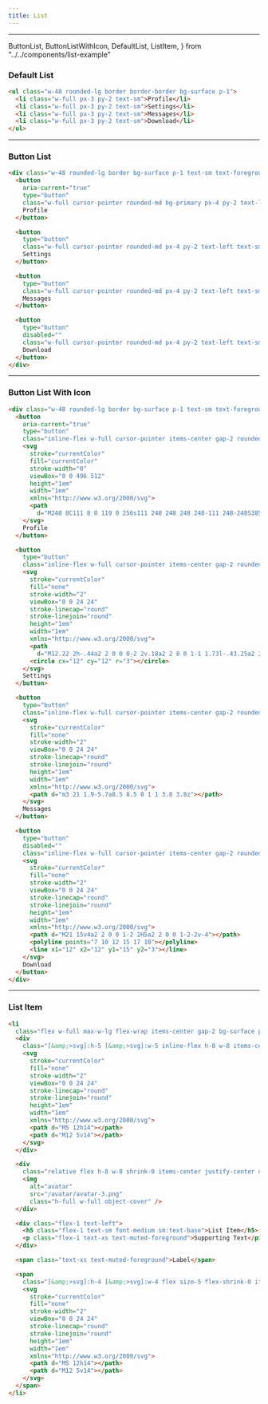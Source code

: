 ```yaml
---
title: List
---
```


---

  ButtonList,
  ButtonListWithIcon,
  DefaultList,
  ListItem,
} from "../../components/list-example"

### Default List

<DefaultList />

```html title="list.html"
<ul class="w-48 rounded-lg border border-border bg-surface p-1">
  <li class="w-full px-3 py-2 text-sm">Profile</li>
  <li class="w-full px-3 py-2 text-sm">Settings</li>
  <li class="w-full px-3 py-2 text-sm">Messages</li>
  <li class="w-full px-3 py-2 text-sm">Download</li>
</ul>
```

---

### Button List

<ButtonList />

```html title="list.html"
<div class="w-48 rounded-lg border bg-surface p-1 text-sm text-foreground">
  <button
    aria-current="true"
    type="button"
    class="w-full cursor-pointer rounded-md bg-primary px-4 py-2 text-left text-sm text-primary-foreground focus:outline-none rtl:text-right">
    Profile
  </button>

  <button
    type="button"
    class="w-full cursor-pointer rounded-md px-4 py-2 text-left text-sm hover:bg-accent hover:text-accent-foreground disabled:pointer-events-none disabled:cursor-default disabled:opacity-50">
    Settings
  </button>

  <button
    type="button"
    class="w-full cursor-pointer rounded-md px-4 py-2 text-left text-sm hover:bg-accent hover:text-accent-foreground disabled:pointer-events-none disabled:cursor-default disabled:opacity-50">
    Messages
  </button>

  <button
    type="button"
    disabled=""
    class="w-full cursor-pointer rounded-md px-4 py-2 text-left text-sm hover:bg-accent hover:text-accent-foreground disabled:pointer-events-none disabled:cursor-default disabled:bg-surface disabled:opacity-50">
    Download
  </button>
</div>
```

---

### Button List With Icon

<ButtonListWithIcon />

```html title="html"
<div class="w-48 rounded-lg border bg-surface p-1 text-sm text-foreground">
  <button
    aria-current="true"
    type="button"
    class="inline-flex w-full cursor-pointer items-center gap-2 rounded-md bg-primary px-4 py-2 text-left text-sm text-primary-foreground focus:outline-none rtl:text-right">
    <svg
      stroke="currentColor"
      fill="currentColor"
      stroke-width="0"
      viewBox="0 0 496 512"
      height="1em"
      width="1em"
      xmlns="http://www.w3.org/2000/svg">
      <path
        d="M248 8C111 8 0 119 0 256s111 248 248 248 248-111 248-248S385 8 248 8zm0 96c48.6 0 88 39.4 88 88s-39.4 88-88 88-88-39.4-88-88 39.4-88 88-88zm0 344c-58.7 0-111.3-26.6-146.5-68.2 18.8-35.4 55.6-59.8 98.5-59.8 2.4 0 4.8.4 7.1 1.1 13 4.2 26.6 6.9 40.9 6.9 14.3 0 28-2.7 40.9-6.9 2.3-.7 4.7-1.1 7.1-1.1 42.9 0 79.7 24.4 98.5 59.8C359.3 421.4 306.7 448 248 448z"></path>
    </svg>
    Profile
  </button>

  <button
    type="button"
    class="inline-flex w-full cursor-pointer items-center gap-2 rounded-md px-4 py-2 text-left text-sm hover:bg-accent hover:text-accent-foreground disabled:pointer-events-none disabled:cursor-default disabled:opacity-50">
    <svg
      stroke="currentColor"
      fill="none"
      stroke-width="2"
      viewBox="0 0 24 24"
      stroke-linecap="round"
      stroke-linejoin="round"
      height="1em"
      width="1em"
      xmlns="http://www.w3.org/2000/svg">
      <path
        d="M12.22 2h-.44a2 2 0 0 0-2 2v.18a2 2 0 0 1-1 1.73l-.43.25a2 2 0 0 1-2 0l-.15-.08a2 2 0 0 0-2.73.73l-.22.38a2 2 0 0 0 .73 2.73l.15.1a2 2 0 0 1 1 1.72v.51a2 2 0 0 1-1 1.74l-.15.09a2 2 0 0 0-.73 2.73l.22.38a2 2 0 0 0 2.73.73l.15-.08a2 2 0 0 1 2 0l.43.25a2 2 0 0 1 1 1.73V20a2 2 0 0 0 2 2h.44a2 2 0 0 0 2-2v-.18a2 2 0 0 1 1-1.73l.43-.25a2 2 0 0 1 2 0l.15.08a2 2 0 0 0 2.73-.73l.22-.39a2 2 0 0 0-.73-2.73l-.15-.08a2 2 0 0 1-1-1.74v-.5a2 2 0 0 1 1-1.74l.15-.09a2 2 0 0 0 .73-2.73l-.22-.38a2 2 0 0 0-2.73-.73l-.15.08a2 2 0 0 1-2 0l-.43-.25a2 2 0 0 1-1-1.73V4a2 2 0 0 0-2-2z"></path>
      <circle cx="12" cy="12" r="3"></circle>
    </svg>
    Settings
  </button>

  <button
    type="button"
    class="inline-flex w-full cursor-pointer items-center gap-2 rounded-md px-4 py-2 text-left text-sm hover:bg-accent hover:text-accent-foreground disabled:pointer-events-none disabled:cursor-default disabled:opacity-50">
    <svg
      stroke="currentColor"
      fill="none"
      stroke-width="2"
      viewBox="0 0 24 24"
      stroke-linecap="round"
      stroke-linejoin="round"
      height="1em"
      width="1em"
      xmlns="http://www.w3.org/2000/svg">
      <path d="m3 21 1.9-5.7a8.5 8.5 0 1 1 3.8 3.8z"></path>
    </svg>
    Messages
  </button>

  <button
    type="button"
    disabled=""
    class="inline-flex w-full cursor-pointer items-center gap-2 rounded-md px-4 py-2 text-left text-sm hover:bg-accent hover:text-accent-foreground disabled:pointer-events-none disabled:cursor-default disabled:bg-surface disabled:opacity-50">
    <svg
      stroke="currentColor"
      fill="none"
      stroke-width="2"
      viewBox="0 0 24 24"
      stroke-linecap="round"
      stroke-linejoin="round"
      height="1em"
      width="1em"
      xmlns="http://www.w3.org/2000/svg">
      <path d="M21 15v4a2 2 0 0 1-2 2H5a2 2 0 0 1-2-2v-4"></path>
      <polyline points="7 10 12 15 17 10"></polyline>
      <line x1="12" x2="12" y1="15" y2="3"></line>
    </svg>
    Download
  </button>
</div>
```

---

### List Item

<ListItem />

```html title="list-item.html"
<li
  class="flex w-full max-w-lg flex-wrap items-center gap-2 bg-surface px-4 py-2 text-sm">
  <div
    class="[&amp;>svg]:h-5 [&amp;>svg]:w-5 inline-flex h-8 w-8 items-center justify-center rounded-md bg-muted text-sm text-foreground sm:h-10 sm:w-10">
    <svg
      stroke="currentColor"
      fill="none"
      stroke-width="2"
      viewBox="0 0 24 24"
      stroke-linecap="round"
      stroke-linejoin="round"
      height="1em"
      width="1em"
      xmlns="http://www.w3.org/2000/svg">
      <path d="M5 12h14"></path>
      <path d="M12 5v14"></path>
    </svg>
  </div>

  <div
    class="relative flex h-8 w-8 shrink-0 items-center justify-center overflow-hidden rounded-full bg-muted text-sm sm:h-10 sm:w-10">
    <img
      alt="avatar"
      src="/avatar/avatar-3.png"
      class="h-full w-full object-cover" />
  </div>

  <div class="flex-1 text-left">
    <h5 class="flex-1 text-sm font-medium sm:text-base">List Item</h5>
    <p class="flex-1 text-xs text-muted-foreground">Supporting Text</p>
  </div>

  <span class="text-xs text-muted-foreground">Label</span>

  <span
    class="[&amp;>svg]:h-4 [&amp;>svg]:w-4 flex size-5 flex-shrink-0 items-center justify-center">
    <svg
      stroke="currentColor"
      fill="none"
      stroke-width="2"
      viewBox="0 0 24 24"
      stroke-linecap="round"
      stroke-linejoin="round"
      height="1em"
      width="1em"
      xmlns="http://www.w3.org/2000/svg">
      <path d="M5 12h14"></path>
      <path d="M12 5v14"></path>
    </svg>
  </span>
</li>
```
